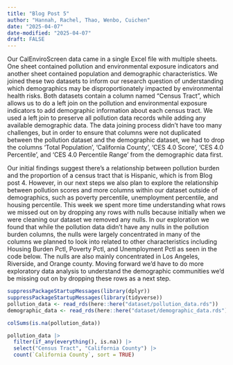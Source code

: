 ```yaml
---
title: "Blog Post 5"
author: "Hannah, Rachel, Thao, Wenbo, Cuichen"
date: "2025-04-07"
date-modified: "2025-04-07"
draft: FALSE
---
```

Our CalEnviroScreen data came in a single Excel file with multiple sheets. One sheet contained pollution and environmental exposure indicators and another sheet contained population and demographic characteristics. We joined these two datasets to inform our research question of understanding which demographics may be disproportionately impacted by environmental health risks. Both datasets contain a column named “Census Tract”, which allows us to do a left join on the pollution and environmental exposure indicators to add demographic information about each census tract. We used a left join to preserve all pollution data records while adding any available demographic data. The data joining process didn’t have too many challenges, but in order to ensure that columns were not duplicated between the pollution dataset and the demographic dataset, we had to drop the columns 'Total Population', 'California County', 'CES 4.0 Score',  'CES 4.0 Percentile', and 'CES 4.0 Percentile Range' from the demographic data first.


Our initial findings suggest there’s a relationship between pollution burden and the proportion of a census tract that is Hispanic, which is from Blog post 4. However, in our next steps we also plan to explore the relationship between pollution scores and more columns within our dataset outside of demographics, such as poverty percentile, unemployment percentile, and housing percentile. This week we spent more time understanding what rows we missed out on by dropping any rows with nulls because initially when we were cleaning our dataset we removed any nulls. In our exploration we found that while the pollution data didn’t have any nulls in the pollution burden columns, the nulls were largely concentrated in many of the columns we planned to look into related to other characteristics including Housing Burden Pctl, Poverty Pctl, and Unemployment Pctl as seen in the code below. The nulls are also mainly concentrated in Los Angeles, Riverside, and Orange county. Moving forward we'd have to do more exploratory data analysis to understand the demographic communities we'd be missing out on by dropping these rows as a next step.

```r
suppressPackageStartupMessages(library(dplyr))
suppressPackageStartupMessages(library(tidyverse))
pollution_data <- read_rds(here::here("dataset/pollution_data.rds"))
demographic_data <- read_rds(here::here("dataset/demographic_data.rds"))

colSums(is.na(pollution_data))

pollution_data |>
  filter(if_any(everything(), is.na)) |>
  select("Census Tract", "California County") |>
  count(`California County`, sort = TRUE)

```

